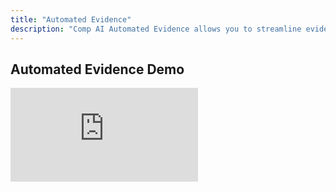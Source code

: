 ```yaml
---
title: "Automated Evidence"
description: "Comp AI Automated Evidence allows you to streamline evidence collection for recurring compliance tasks. "
---
```


## Automated Evidence Demo

<iframe src="https://www.loom.com/embed/6e80c92e12c4478ab009bc86f7b21f4a" title="Loom video player" frameborder="0" className="w-full aspect-video rounded-xl" allow="accelerometer; autoplay; clipboard-write; encrypted-media; gyroscope; picture-in-picture; web-share" allowfullscreen />

### Create Automations

To create automations for evidence collection, simply click into any task on the app, and click on the "Create Automation" button.

This will take you to the chat agent, here, you will enter a prompt based on the task and evidence required for that task.

### Example Prompt

In this example, we will use the project ‘Secure Code’ for this task. We need to show that Dependabot (or a similar tool) is enabled and scanning the dependencies in our codebase. For this prompt, we would say:\
“Check if Dependabot is enabled in my GitHub repository and return the results.”

### Testing & Publishing Automations

Once prompted, the agent will run through the process of creating an automation to check for and return any Dependabot alerts, requesting any relevant keys or tokens required by that specific vendor to complete the automation.

Once the automation is complete, click ‘Test’. This will display the first output for that automation. If the output is sufficient, click ‘Publish’. This will publish the automation to the task, which will then run automatically—updating the evidence for that task according to the frequency set.

<Note>
  You can create multiple automations per task. Each piece of evidence will show in the "Automated Evidence" card on the task page.
</Note>